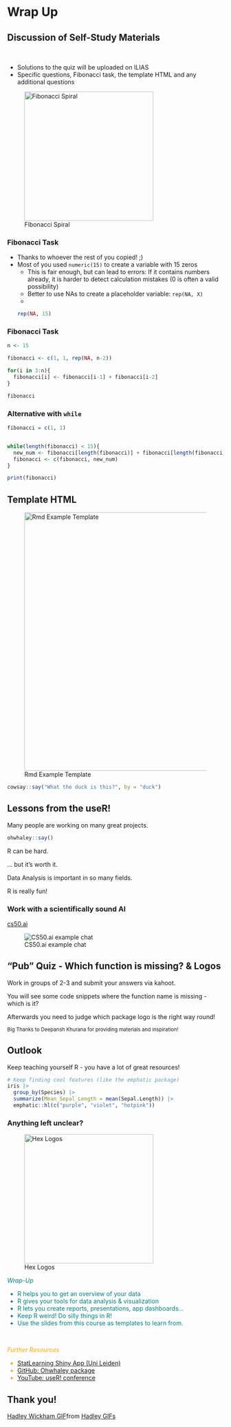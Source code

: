 
# Wrap Up
<!-- Remove Image and plot borders -->
<!-- Include jQuery -->
```{=html}
<script src="https://ajax.googleapis.com/ajax/libs/jquery/3.1.1/jquery.min.js"></script>
```

```{=html}
<script src="https://kit.fontawesome.com/0e67562c4f.js" crossorigin="anonymous"></script>
<link rel="stylesheet" href="./img/fontawesome.min.css">
```


## Discussion of Self-Study Materials

<br>

- Solutions to the quiz will be uploaded on ILIAS
- Specific questions, Fibonacci task, the template HTML and any additional questions

![Fibonacci Spiral](./img/fibonacci.jpg){height=300px}


### Fibonacci Task

- Thanks to whoever the rest of you copied! ;)
- Most of you used `numeric(15)` to create a variable with 15 zeros
    - This is fair enough, but can lead to errors: If it contains numbers already, it is harder to detect calculation mistakes (0 is often a valid possibility)
    - Better to use NAs to create a placeholder variable: `rep(NA, X)` 
    - 
    ```r
    rep(NA, 15)
    ```
    
### Fibonacci Task

```r
n <- 15

fibonacci <- c(1, 1, rep(NA, n-2))

for(i in 3:n){
  fibonacci[i] <- fibonacci[i-1] + fibonacci[i-2]
}

fibonacci
```

### Alternative with `while`

```r
fibonacci = c(1, 1)


while(length(fibonacci) < 15){
  new_num <- fibonacci[length(fibonacci)] + fibonacci[length(fibonacci) - 1]
  fibonacci <- c(fibonacci, new_num)
}

print(fibonacci)
```

## Template HTML

![Rmd Example Template](./img/Rmd-exc1.png){height=600px}


```r
cowsay::say("What the duck is this?", by = "duck")
```


## Lessons from the useR!

Many people are working on many great projects.

```r
ohwhaley::say()
```

 R can be hard.

... but it's worth it.

 Data Analysis is important in so many fields.


 R is really fun!


### Work with a scientifically sound AI

[cs50.ai](cs50.ai)

![CS50.ai example chat](./img/cs50ai.png)

## "Pub" Quiz - Which function is missing? & Logos

Work in groups of 2-3 and submit your answers via kahoot. 

You will see some code snippets where the function name is missing - which is it? 

Afterwards you need to judge which package logo is the right way round!



<small> Big Thanks to Deepansh Khurana for providing materials and inspiration! </small>

<!-- LINK HERE  -->

## Outlook

Keep teaching yourself R - you have a lot of great resources!

```r
# Keep finding cool features (like the emphatic package)
iris |> 
  group_by(Species) |> 
  summarize(Mean_Sepal_Length = mean(Sepal.Length)) |> 
  emphatic::hl(c("purple", "violet", "hotpink"))
```

### Anything left unclear?

![Hex Logos](./img/hexagons.png){height=300px}

<i class="fa-solid fa-anchor" style="color: teal;"> Wrap-Up </i>
<ul style="color: teal;"> 
<li> R helps you to get an overview of your data </li>
<li> R gives your tools for data analysis & visualization </li>
<li> R lets you create reports, presentations, app dashboards... </li>
<li> Keep R weird! Do silly things in R! </li>
<li> Use the slides from this course as templates to learn from. <i class="fa-solid fa-copy"  style="color: teal;"></i> </li>
</ul>



<br>

<i class="fa-solid fa-book" style="color: orange;"> Further Resources </i>
<ul style="color: orange;">
<li> [StatLearning Shiny App (Uni Leiden)](https://solo-fsw.shinyapps.io/NewStatLearning/)</li>
<li> [GitHub: Ohwhaley package](https://github.com/fontikar/ohwhaley)</li>
<li> [YouTube: useR! conference](https://www.youtube.com/@useRConference_global) </li>
</ul>



## Thank you!

<div class="tenor-gif-embed" data-postid="11365139" data-share-method="host" data-aspect-ratio="1.42857" data-width="80%"><a href="https://tenor.com/view/hadley-wickham-rstats-typing-rcode-gif-11365139">Hadley Wickham GIF</a>from <a href="https://tenor.com/search/hadley-gifs">Hadley GIFs</a></div> <script type="text/javascript" async src="https://tenor.com/embed.js"></script>
